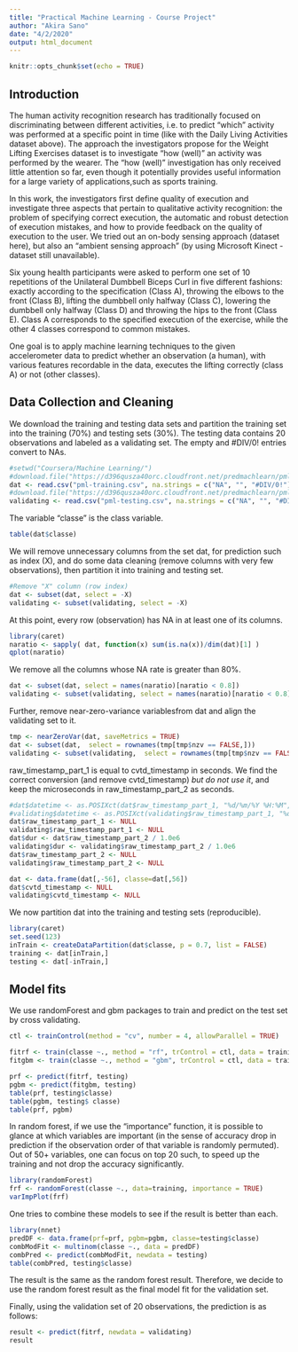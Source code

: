 ---
title: "Practical Machine Learning - Course Project"
author: "Akira Sano"
date: "4/2/2020"
output: html_document
---

```{r setup, include=FALSE}
knitr::opts_chunk$set(echo = TRUE)
```

## Introduction
The human activity recognition research has traditionally focused on discriminating between different activities, i.e. to predict "which" activity was performed at a specific point in time (like with the Daily Living Activities dataset above). The approach the investigators  propose for the Weight Lifting Exercises dataset is to investigate "how (well)" an activity was performed by the wearer. The "how (well)" investigation has only received little attention so far, even though it potentially provides useful information for a large variety of applications,such as sports training.

In this work, the investigators first define quality of execution and investigate three aspects that pertain to qualitative activity recognition: the problem of specifying correct execution, the automatic and robust detection of execution mistakes, and how to provide feedback on the quality of execution to the user. We tried out an on-body sensing approach (dataset here), but also an "ambient sensing approach" (by using Microsoft Kinect - dataset still unavailable).

Six young health participants were asked to perform one set of 10 repetitions of the Unilateral Dumbbell Biceps Curl in five different fashions: exactly according to the specification (Class A), throwing the elbows to the front (Class B), lifting the dumbbell only halfway (Class C), lowering the dumbbell only halfway (Class D) and throwing the hips to the front (Class E).  Class A corresponds to the specified execution of the exercise, while the other 4 classes correspond to common mistakes.

One goal is to apply machine learning techniques to the given accelerometer data to predict whether an observation (a human), with various features recordable in the data, executes the lifting correctly (class A) or not (other classes).

## Data Collection and Cleaning
We download the training and testing data sets and partition the training set into the training (70%) and testing sets (30%).  The testing data contains 20 observations and labeled as a validating set.  The empty and #DIV/0! entries convert to NAs.

```{r}
#setwd("Coursera/Machine Learning/")
#download.file("https://d396qusza40orc.cloudfront.net/predmachlearn/pml-training.csv", "pml-training.csv")
dat <- read.csv("pml-training.csv", na.strings = c("NA", "", "#DIV/0!"))
#download.file("https://d396qusza40orc.cloudfront.net/predmachlearn/pml-testing.csv", "pml-testing.csv")
validating <- read.csv("pml-testing.csv", na.strings = c("NA", "", "#DIV/0!"))
```

The variable "classe" is the class variable.
```{r}
table(dat$classe)
```
We will remove unnecessary columns from the set dat, for prediction such as index (X), and do some data cleaning (remove columns with very few observations), then partition it into training and testing set.
```{r}
#Remove "X" column (row index)
dat <- subset(dat, select = -X)
validating <- subset(validating, select = -X)
```

At this point, every row (observation) has NA in at least one of its columns.
```{r}
library(caret)
naratio <- sapply( dat, function(x) sum(is.na(x))/dim(dat)[1] )
qplot(naratio)
```

We remove all the columns whose NA rate is greater than 80%.

```{r}
dat <- subset(dat, select = names(naratio)[naratio < 0.8])
validating <- subset(validating, select = names(naratio)[naratio < 0.8][-59]) # col 59 = classe which is not in validating set
```

Further, remove near-zero-variance variablesfrom dat and align the validating set to it.
```{r}
tmp <- nearZeroVar(dat, saveMetrics = TRUE)
dat <- subset(dat,  select = rownames(tmp[tmp$nzv == FALSE,]))
validating <- subset(validating,  select = rownames(tmp[tmp$nzv == FALSE,])[-58]) #col 58 = classe
```

raw_timestamp_part_1 is equal to cvtd_timestamp in seconds.  We find the correct conversion (and remove cvtd_timestamp) *but do not use it*, and keep the microseconds in raw_timestamp_part_2 as seconds.
```{r}
#dat$datetime <- as.POSIXct(dat$raw_timestamp_part_1, "%d/%m/%Y %H:%M", origin="1970-01-01")
#validating$datetime <- as.POSIXct(validating$raw_timestamp_part_1, "%d/%m/%Y %H:%M", origin="1970-01-01")
dat$raw_timestamp_part_1 <- NULL
validating$raw_timestamp_part_1 <- NULL
dat$dur <- dat$raw_timestamp_part_2 / 1.0e6
validating$dur <- validating$raw_timestamp_part_2 / 1.0e6
dat$raw_timestamp_part_2 <- NULL
validating$raw_timestamp_part_2 <- NULL

dat <- data.frame(dat[,-56], classe=dat[,56])
dat$cvtd_timestamp <- NULL
validating$cvtd_timestamp <- NULL
```

We now partition dat into the training and testing sets (reproducible).
```{r}
library(caret)
set.seed(123)
inTrain <- createDataPartition(dat$classe, p = 0.7, list = FALSE)
training <- dat[inTrain,]
testing <- dat[-inTrain,]
```

## Model fits
We use randomForest and gbm packages to train and predict on the test set by cross validating.

```{r}
ctl <- trainControl(method = "cv", number = 4, allowParallel = TRUE)

fitrf <- train(classe ~., method = "rf", trControl = ctl, data = training)
fitgbm <- train(classe ~., method = "gbm", trControl = ctl, data = training, verbose = FALSE)
```

```{r}
prf <- predict(fitrf, testing)
pgbm <- predict(fitgbm, testing)
table(prf, testing$classe)
table(pgbm, testing$ classe)
table(prf, pgbm)
```

In random forest, if we use the "importance" function, it is possible to glance at which variables are important (in the sense of accuracy drop in prediction if the observation order of that variable is randomly permuted).  Out of 50+ variables, one can focus on top 20 such, to speed up the training and not drop the accuracy significantly.
```{r}
library(randomForest)
frf <- randomForest(classe ~., data=training, importance = TRUE)
varImpPlot(frf)
```

One tries to combine these models to see if the result is better than each.
```{r}
library(nnet)
predDF <- data.frame(prf=prf, pgbm=pgbm, classe=testing$classe)
combModFit <- multinom(classe ~., data = predDF)
combPred <- predict(combModFit, newdata = testing)
table(combPred, testing$classe)
```

The result is the same as the random forest result.  Therefore, we decide to use the random forest result as the final model fit for the validation set.

Finally, using the validation set of 20 observations, the prediction is as follows:
```{r}
result <- predict(fitrf, newdata = validating)
result
```